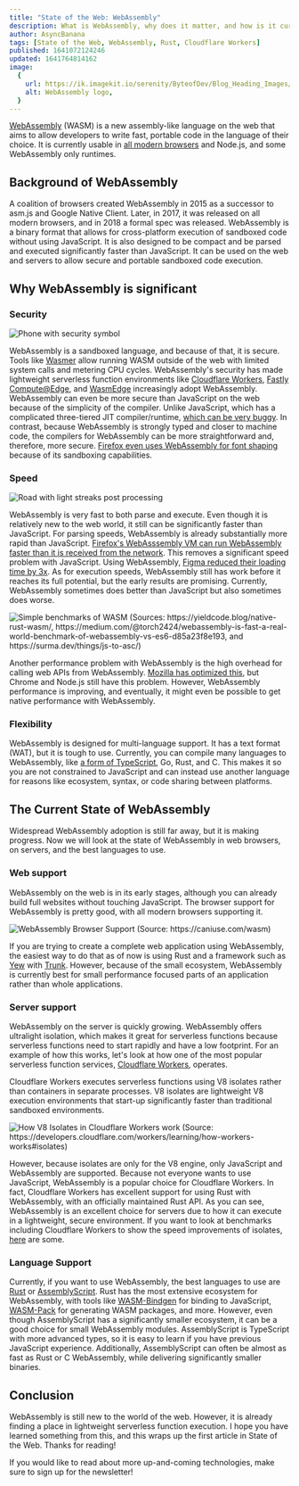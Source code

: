 ```yaml
---
title: "State of the Web: WebAssembly"
description: What is WebAssembly, why does it matter, and how is it currently used on the web?
author: AsyncBanana
tags: [State of the Web, WebAssembly, Rust, Cloudflare Workers]
published: 1641072124246
updated: 1641764814162
image:
  {
    url: https://ik.imagekit.io/serenity/ByteofDev/Blog_Heading_Images/State_of_the_Web_WebAssembly,
    alt: WebAssembly logo,
  }
---
```


[WebAssembly](https://webassembly.org/) (WASM) is a new assembly-like language on the web that aims to allow developers to write fast, portable code in the language of their choice. It is currently usable in [all modern browsers](https://caniuse.com/wasm) and Node.js, and some WebAssembly only runtimes.

## Background of WebAssembly

A coalition of browsers created WebAssembly in 2015 as a successor to asm.js and Google Native Client. Later, in 2017, it was released on all modern browsers, and in 2018 a formal spec was released. WebAssembly is a binary format that allows for cross-platform execution of sandboxed code without using JavaScript. It is also designed to be compact and be parsed and executed significantly faster than JavaScript. It can be used on the web and servers to allow secure and portable sandboxed code execution.

## Why WebAssembly is significant

### Security

![Phone with security symbol](https://ik.imagekit.io/serenity/ByteofDev/Blog_Content_Images/phone_security)

WebAssembly is a sandboxed language, and because of that, it is secure. Tools like [Wasmer](https://wasmer.io) allow running WASM outside of the web with limited system calls and metering CPU cycles. WebAssembly's security has made lightweight serverless function environments like [Cloudflare Workers](https://workers.cloudflare.com), [Fastly Compute@Edge](https://www.fastly.com/products/edge-compute/serverless), and [WasmEdge](https://wasmedge.org/) increasingly adopt WebAssembly. WebAssembly can even be more secure than JavaScript on the web because of the simplicity of the compiler. Unlike JavaScript, which has a complicated three-tiered JIT compiler/runtime, [which can be very buggy](https://microsoftedge.github.io/edgevr/posts/Super-Duper-Secure-Mode/). In contrast, because WebAssembly is strongly typed and closer to machine code, the compilers for WebAssembly can be more straightforward and, therefore, more secure. [Firefox even uses WebAssembly for font shaping](https://hacks.mozilla.org/2020/02/securing-firefox-with-webassembly/) because of its sandboxing capabilities.

### Speed

![Road with light streaks post processing](https://ik.imagekit.io/serenity/ByteofDev/Blog_Content_Images/speed_road)

WebAssembly is very fast to both parse and execute. Even though it is relatively new to the web world, it still can be significantly faster than JavaScript. For parsing speeds, WebAssembly is already substantially more rapid than JavaScript. [Firefox's WebAsssembly VM can run WebAssembly faster than it is received from the network](https://hacks.mozilla.org/2018/01/making-webassembly-even-faster-firefoxs-new-streaming-and-tiering-compiler/). This removes a significant speed problem with JavaScript. Using WebAssembly, [Figma reduced their loading time by 3x](https://medium.com/figma-design/webassembly-cut-figmas-load-time-by-3x-76f3f2395164). As for execution speeds, WebAssembly still has work before it reaches its full potential, but the early results are promising. Currently, WebAssembly sometimes does better than JavaScript but also sometimes does worse.

![Simple benchmarks of WASM (Sources: https://yieldcode.blog/native-rust-wasm/, https://medium.com/@torch2424/webassembly-is-fast-a-real-world-benchmark-of-webassembly-vs-es6-d85a23f8e193, and https://surma.dev/things/js-to-asc/)](https://ik.imagekit.io/serenity/ByteofDev/Blog_Content_Images/wasm_benchmarks)

Another performance problem with WebAssembly is the high overhead for calling web APIs from WebAssembly. [Mozilla has optimized this](https://hacks.mozilla.org/2018/10/calls-between-javascript-and-webassembly-are-finally-fast-%f0%9f%8e%89/), but Chrome and Node.js still have this problem. However, WebAssembly performance is improving, and eventually, it might even be possible to get native performance with WebAssembly.

### Flexibility

WebAssembly is designed for multi-language support. It has a text format (WAT), but it is tough to use. Currently, you can compile many languages to WebAssembly, like [a form of TypeScript](https://www.assemblyscript.org/), Go, Rust, and C. This makes it so you are not constrained to JavaScript and can instead use another language for reasons like ecosystem, syntax, or code sharing between platforms.

## The Current State of WebAssembly

Widespread WebAssembly adoption is still far away, but it is making progress. Now we will look at the state of WebAssembly in web browsers, on servers, and the best languages to use.

### Web support

WebAssembly on the web is in its early stages, although you can already build full websites without touching JavaScript. The browser support for WebAssembly is pretty good, with all modern browsers supporting it.

![WebAssembly Browser Support (Source: https://caniuse.com/wasm)](https://ik.imagekit.io/serenity/ByteofDev/Blog_Content_Images/caniuse_wasm)

If you are trying to create a complete web application using WebAssembly, the easiest way to do that as of now is using Rust and a framework such as [Yew](https://yew.rs/) with [Trunk](https://github.com/thedodd/trunk/). However, because of the small ecosystem, WebAssembly is currently best for small performance focused parts of an application rather than whole applications.

### Server support

WebAssembly on the server is quickly growing. WebAssembly offers ultralight isolation, which makes it great for serverless functions because serverless functions need to start rapidly and have a low footprint. For an example of how this works, let's look at how one of the most popular serverless function services, [Cloudflare Workers](https://workers.cloudflare.com/), operates.

Cloudflare Workers executes serverless functions using V8 isolates rather than containers in separate processes. V8 isolates are lightweight V8 execution environments that start-up significantly faster than traditional sandboxed environments.

![How V8 Isolates in Cloudflare Workers work (Source: https://developers.cloudflare.com/workers/learning/how-workers-works#isolates)](https://ik.imagekit.io/serenity/ByteofDev/Blog_Content_Images/v8_isolates_workers)

However, because isolates are only for the V8 engine, only JavaScript and WebAssembly are supported. Because not everyone wants to use JavaScript, WebAssembly is a popular choice for Cloudflare Workers. In fact, Cloudflare Workers has excellent support for using Rust with WebAssembly, with an officially maintained Rust API.
As you can see, WebAssembly is an excellent choice for servers due to how it can execute in a lightweight, secure environment. If you want to look at benchmarks including Cloudflare Workers to show the speed improvements of isolates, [here](https://blog.cloudflare.com/serverless-performance-comparison-workers-lambda/) are some.

### Language Support

Currently, if you want to use WebAssembly, the best languages to use are [Rust](https://www.rust-lang.org/) or [AssemblyScript](https://www.assemblyscript.org/). Rust has the most extensive ecosystem for WebAssembly, with tools like [WASM-Bindgen](https://rustwasm.github.io/docs/wasm-bindgen/) for binding to JavaScript, [WASM-Pack](https://github.com/rustwasm/wasm-pack) for generating WASM packages, and more. However, even though AssemblyScript has a significantly smaller ecosystem, it can be a good choice for small WebAssembly modules. AssemblyScript is TypeScript with more advanced types, so it is easy to learn if you have previous JavaScript experience. Additionally, AssemblyScript can often be almost as fast as Rust or C WebAssembly, while delivering significantly smaller binaries.

## Conclusion

WebAssembly is still new to the world of the web. However, it is already finding a place in lightweight serverless function execution. I hope you have learned something from this, and this wraps up the first article in State of the Web. Thanks for reading!

If you would like to read about more up-and-coming technologies, make sure to sign up for the newsletter!
